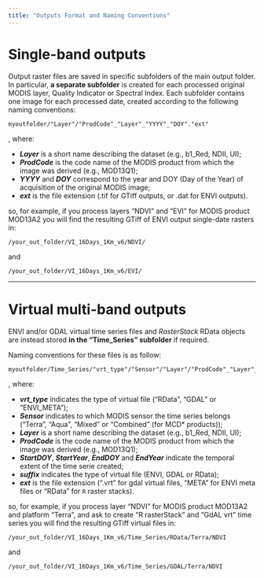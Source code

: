 ```yaml
---
title: "Outputs Format and Naming Conventions"
---
```


# <i class="fa fa-arrow-circle-o-right" aria-hidden="true"></i> __Single-band outputs__

Output raster files are saved in specific subfolders of the main output folder. 
In particular, **a separate subfolder** is created for each processed original 
MODIS layer, Quality Indicator or Spectral Index. Each subfolder contains one image
for each processed date, created according to the following naming conventions: 

```
myoutfolder/"Layer"/"ProdCode"_"Layer"_"YYYY"_"DOY"."ext"
```

, where: 

  - **_Layer_** is a short name describing the dataset (e.g., b1_Red, NDII, UI);
  - **_ProdCode_** is the code name of the MODIS product from which the image was
  derived (e.g., MOD13Q1);
  - **_YYYY_** and **_DOY_** correspond to the year and DOY (Day of the Year) of 
  acquisition of the original MODIS image;
  - **_ext_** is the file extension (.tif for GTiff outputs, or .dat for ENVI outputs). 
  
so, for example, if you process layers "NDVI" and "EVI" for MODIS product MOD13A2 
you will find the resulting GTiff of ENVI output single-date rasters in:

```
/your_out_folder/VI_16Days_1Km_v6/NDVI/
```

and

```
/your_out_folder/VI_16Days_1Km_v6/EVI/
```

____________________________________________________________________________________

# <i class="fa fa-arrow-circle-o-right" aria-hidden="true"></i> __Virtual multi-band outputs__

ENVI and/or GDAL virtual time series files and _RasterStack_ RData objects are 
instead stored **in the "Time\_Series" subfolder** if required.

Naming conventions for these files is as follow:

```
myoutfolder/Time_Series/"vrt_type"/"Sensor"/"Layer"/"ProdCode"_"Layer"_"StartDOY"_"StartYear_"EndDOY"_"EndYear_"suffix".ext" 
```

, where: 

  - **_vrt_type_** indicates the type of virtual file ("RData", "GDAL" or "ENVI_META");
  - **_Sensor_** indicates to which MODIS sensor the time series belongs ("Terra",
  "Aqua", "Mixed" or "Combined" (for MCD* products));
  - **_Layer_** is a short name describing the dataset (e.g., b1_Red, NDII, UI);
  - **_ProdCode_** is the code name of the MODIS product from which the image was 
  derived (e.g., MOD13Q1);
  - **_StartDOY_**, **_StartYear_**, **_EndDOY_** and **_EndYear_** indicate the 
  temporal extent of the time serie created; 
  - **_suffix_** indicates the type of virtual file (ENVI, GDAL or RData);
  - **_ext_** is the file extension (".vrt" for gdal virtual files, "META" for 
  ENVI meta files or "RData" for `R` raster stacks). 

so, for example, if you process layer "NDVI" for MODIS product MOD13A2 and platform 
"Terra", and ask to create "R rasterStack" and "GdAL vrt" time series you will find the resulting GTiff virtual files in:

```
/your_out_folder/VI_16Days_1Km_v6/Time_Series/RData/Terra/NDVI
```

and 

```
/your_out_folder/VI_16Days_1Km_v6/Time_Series/GDAL/Terra/NDVI
```

